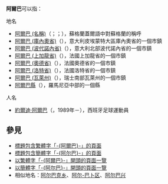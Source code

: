 '''阿爾巴'''可以指：

;地名
*[[阿爾巴_(名稱)|阿爾巴 (名稱)]]（{{Lang-gd|Alba|links=no}}；{{Lang-ga|Albain|links=no}}；{{Lang-gv|Nalbin|links=no}}），蘇格蘭蓋爾語中對蘇格蘭的稱呼
*[[阿爾巴_(庫內奧省)|阿爾巴 (庫內奧省)]]（{{Lang-it|Albas|links=no}}），意大利皮埃蒙特大區庫內奧省的一個市鎮
*[[阿爾巴_(波代諾內省)|阿爾巴 (波代諾內省)]]（{{Lang-it|Arba|links=no}}），意大利北部波代諾內省的一個市鎮
*[[阿爾巴_(上加龍省)|阿爾巴 (上加龍省)]]（{{Lang-fr|Arbas}}），法國上加龍省的一個市鎮
*[[阿爾巴_(奧德省)|阿爾巴 (奧德省)]]（{{Lang-fr|Albas}}），法國奧德省的一個市鎮
*[[阿爾巴_(洛特省)|阿爾巴 (洛特省)]]（{{Lang-fr|Albas}}），法國洛特省的一個市鎮
*[[阿爾巴_(瓦萊州)|阿爾巴 (瓦萊州)]]（{{Lang-fr|Arbaz}}），瑞士南部瓦萊州的一個市鎮
*[[阿爾巴縣|阿爾巴縣]]（{{Lang-ro|Județul Alba|links=no}}），羅馬尼亞中部的一個縣

;人名
*[[約爾迪·阿爾巴|約爾迪·阿爾巴]]（{{Lang-es|Jordi Alba Ramos}}，1989年－），西班牙足球運動員

== 參見 ==
* [[Special:Search/intitle:"阿爾巴"|標題包含繁體字「-{阿爾巴}-」的頁面]]
* [[Special:Search/intitle:"阿尔巴"|標題包含簡體字「-{阿尔巴}-」的頁面]]
*[[Special:Prefixindex/阿爾巴|以繁體字「-{阿爾巴}-」開頭的頁面一覽]]
*[[Special:Prefixindex/阿尔巴|以簡體字「-{阿尔巴}-」開頭的頁面一覽]]
*相似地名：[[阿尔巴克乡|阿尔巴克乡]]、[[阿尔-巴卜区|阿尔-巴卜区]]、[[阿尔巴兴|阿尔巴兴]]

{{Disambiguation|Cat=三字译名消歧义|Aerba}}